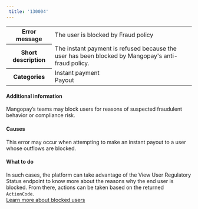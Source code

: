 ```yaml
---  
 title: '130004'  
---  
```

  
<table>
    <tbody>
        <tr>
            <th><strong>Error message</strong></th>
            <td>The user is blocked by Fraud policy</td>
        </tr>
        <tr>
            <th><strong>Short description</strong></th>
            <td>The instant payment is refused because the user has been blocked by Mangopay's anti-fraud policy.</td>
        </tr>
        <tr>
            <th><strong>Categories</strong></th>
            <td>  
<div class="label">Instant payment</div>  
<div class="label">Payout</div>
</td>
        </tr>
    </tbody>
</table>  

#### Additional information  

Mangopay’s teams may block users for reasons of suspected fraudulent behavior or compliance risk.  

#### Causes  

This error may occur when attempting to make an instant payout to a user whose outflows are blocked.  

#### What to do  

In such cases, the platform can take advantage of the View User Regulatory Status endpoint to know more about the reasons why the end user is blocked. From there, actions can be taken based on the returned `ActionCode`.  
<a href="#" class="btn High emphasis primary normal">Learn more about blocked users</a>